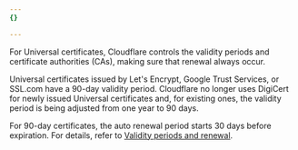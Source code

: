 ```yaml
---
{}

---
```


For Universal certificates, Cloudflare controls the validity periods and certificate authorities (CAs), making sure that renewal always occur.

Universal certificates issued by Let's Encrypt, Google Trust Services, or SSL.com have a 90-day validity period. Cloudflare no longer uses DigiCert for newly issued Universal certificates and, for existing ones, the validity period is being adjusted from one year to 90 days.

For 90-day certificates, the auto renewal period starts 30 days before expiration. For details, refer to [Validity periods and renewal](/ssl/reference/certificate-validity-periods//#failure-to-renew-and-certificate-replacement).